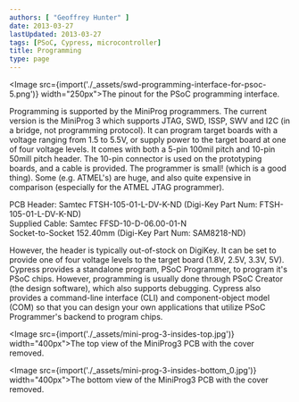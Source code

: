 ```yaml
---
authors: [ "Geoffrey Hunter" ]
date: 2013-03-27
lastUpdated: 2013-03-27
tags: [PSoC, Cypress, microcontroller]
title: Programming
type: page
---
```


<Image src={import('./_assets/swd-programming-interface-for-psoc-5.png')} width="250px">The pinout for the PSoC programming interface.</Image>

Programming is supported by the MiniProg programmers. The current version is the MiniProg 3 which supports JTAG, SWD, ISSP, SWV and I2C (in a bridge, not programming protocol). It can program target boards with a voltage ranging from 1.5 to 5.5V, or supply power to the target board at one of four voltage levels. It comes with both a 5-pin 100mil pitch and 10-pin 50mill pitch header. The 10-pin connector is used on the prototyping boards, and a cable is provided. The programmer is small! (which is a good thing). Some (e.g. ATMEL's) are huge, and also quite expensive in comparison (especially for the ATMEL JTAG programmer).

PCB Header: Samtec FTSH-105-01-L-DV-K-ND (Digi-Key Part Num: FTSH-105-01-L-DV-K-ND)  
Supplied Cable: Samtec FFSD-10-D-06.00-01-N  
Socket-to-Socket 152.40mm (Digi-Key Part Num: SAM8218-ND)

However, the header is typically out-of-stock on DigiKey. It can be set to provide one of four voltage levels to the target board (1.8V, 2.5V, 3.3V, 5V). Cypress provides a standalone program, PSoC Programmer, to program it's PSoC chips. However, programming is usually done through PSoC Creator (the design software), which also supports debugging. Cypress also provides a command-line interface (CLI) and component-object model (COM) so that you can design your own applications that utilize PSoC Programmer's backend to program chips.

<Image src={import('./_assets/mini-prog-3-insides-top.jpg')} width="400px">The top view of the MiniProg3 PCB with the cover removed.</Image>

<Image src={import('./_assets/mini-prog-3-insides-bottom_0.jpg')} width="400px">The bottom view of the MiniProg3 PCB with the cover removed.</Image>
